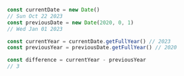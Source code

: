 ```javascript
	const currentDate = new Date()
	// Sun Oct 22 2023
	const previousDate = new Date(2020, 0, 1)
	// Wed Jan 01 2023

	const currentYear = currentDate.getFullYear() // 2023
	const previousYear = previousDate.getFullYear() // 2020

	const difference = currentYear - previousYear
	// 3
```